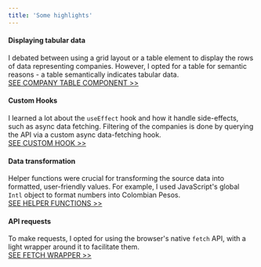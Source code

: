 ```yaml
---
title: 'Some highlights'
---
```


<h4>Displaying tabular data</h4>
I debated between using a grid layout or a table element to display the rows of data representing companies.
However, I opted for a table for semantic reasons - a table semantically indicates tabular data.
<br />
<a href="https://github.com/santidiazl/colombia1000.com/tree/main/src/components/CompanyTable" target="_blank" rel="noreferrer">SEE COMPANY TABLE COMPONENT >></a>


<h4>Custom Hooks</h4> I learned a lot about the <code>useEffect</code> hook and how it handle side-effects,
such as async data fetching. Filtering of the companies is done by querying the API via a custom async
data-fetching hook.
<br />
<a href="https://github.com/santidiazl/colombia1000.com/blob/main/src/hooks/useFetchResults.ts" target="_blank" rel="noreferrer">SEE CUSTOM HOOK >></a>

<h4>Data transformation</h4>
Helper functions were crucial for transforming the source data into formatted, user-friendly values.
For example, I used JavaScript's global <code>Intl</code> object to format numbers into Colombian Pesos.
<br />
<a href="https://github.com/santidiazl/colombia1000.com/blob/main/src/helpers/index.ts" target="_blank" rel="noreferrer" >SEE HELPER FUNCTIONS >></a>

<h4>API requests</h4>
To make requests, I opted for using the browser's native <code>fetch</code> API, with a light wrapper around it to facilitate them.
<br />
<a href="https://github.com/santidiazl/colombia1000.com/blob/main/src/API.ts" target="_blank" rel="noreferrer">SEE FETCH WRAPPER >></a>
